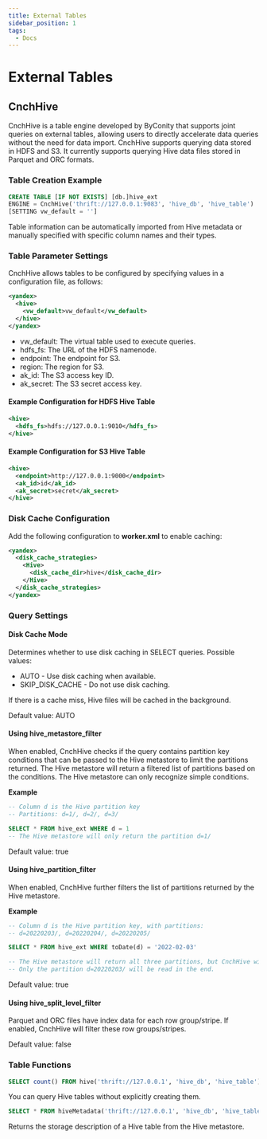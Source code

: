```yaml
---
title: External Tables
sidebar_position: 1
tags:
  - Docs
---
```


# External Tables

## CnchHive

CnchHive is a table engine developed by ByConity that supports joint queries on external tables, allowing users to directly accelerate data queries without the need for data import. CnchHive supports querying data stored in HDFS and S3. It currently supports querying Hive data files stored in Parquet and ORC formats.

### Table Creation Example


```sql
CREATE TABLE [IF NOT EXISTS] [db.]hive_ext
ENGINE = CnchHive('thrift://127.0.0.1:9083', 'hive_db', 'hive_table')
[SETTING vw_default = '']
```
Table information can be automatically imported from Hive metadata or manually specified with specific column names and their types.

### Table Parameter Settings

CnchHive allows tables to be configured by specifying values in a configuration file, as follows:


```xml
<yandex>
  <hive>
    <vw_default>vw_default</vw_default>
  </hive>
</yandex>
```
* vw_default: The virtual table used to execute queries.
* hdfs_fs: The URL of the HDFS namenode.
* endpoint: The endpoint for S3.
* region: The region for S3.
* ak_id: The S3 access key ID.
* ak_secret: The S3 secret access key.

#### Example Configuration for HDFS Hive Table


```xml
<hive>
  <hdfs_fs>hdfs://127.0.0.1:9010</hdfs_fs>
</hive>
```
#### Example Configuration for S3 Hive Table


```xml
<hive>
  <endpoint>http://127.0.0.1:9000</endpoint>
  <ak_id>id</ak_id>
  <ak_secret>secret</ak_secret>
</hive>
```
### Disk Cache Configuration

Add the following configuration to **worker.xml** to enable caching:


```xml
<yandex>
  <disk_cache_strategies>
    <Hive>
      <disk_cache_dir>hive</disk_cache_dir>
    </Hive>
  </disk_cache_strategies>
</yandex>
```
### Query Settings

#### Disk Cache Mode

Determines whether to use disk caching in SELECT queries. Possible values:

* AUTO - Use disk caching when available.
* SKIP_DISK_CACHE - Do not use disk caching.

If there is a cache miss, Hive files will be cached in the background.

Default value: AUTO

#### Using hive_metastore_filter

When enabled, CnchHive checks if the query contains partition key conditions that can be passed to the Hive metastore to limit the partitions returned. The Hive metastore will return a filtered list of partitions based on the conditions. The Hive metastore can only recognize simple conditions.

**Example**


```sql
-- Column d is the Hive partition key
-- Partitions: d=1/, d=2/, d=3/

SELECT * FROM hive_ext WHERE d = 1
-- The Hive metastore will only return the partition d=1/
```
Default value: true

#### Using hive_partition_filter

When enabled, CnchHive further filters the list of partitions returned by the Hive metastore.

**Example**


```sql
-- Column d is the Hive partition key, with partitions:
-- d=20220203/, d=20220204/, d=20220205/

SELECT * FROM hive_ext WHERE toDate(d) = '2022-02-03'

-- The Hive metastore will return all three partitions, but CnchHive will apply partition filtering.
-- Only the partition d=20220203/ will be read in the end.
```
Default value: true

#### Using hive_split_level_filter

Parquet and ORC files have index data for each row group/stripe. If enabled, CnchHive will filter these row groups/stripes.

Default value: false

### Table Functions


```sql
SELECT count() FROM hive('thrift://127.0.0.1', 'hive_db', 'hive_table')
```
You can query Hive tables without explicitly creating them.


```sql
SELECT * FROM hiveMetadata('thrift://127.0.0.1', 'hive_db', 'hive_table')
```
Returns the storage description of a Hive table from the Hive metastore.
